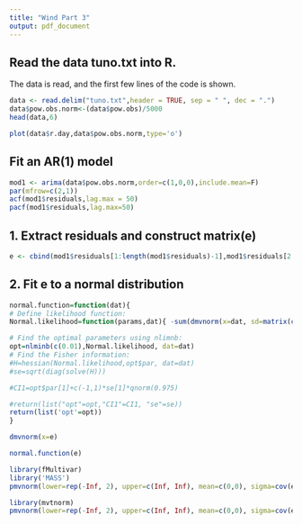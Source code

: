```yaml
---
title: "Wind Part 3"
output: pdf_document
---
```


## Read the data tuno.txt into R.
The data is read, and the first few lines of the code is shown.
```r
data <- read.delim("tuno.txt",header = TRUE, sep = " ", dec = ".")
data$pow.obs.norm<-(data$pow.obs)/5000
head(data,6)
```
```r
plot(data$r.day,data$pow.obs.norm,type='o')
```

## Fit an AR(1) model

```r
mod1 <- arima(data$pow.obs.norm,order=c(1,0,0),include.mean=F)
par(mfrow=c(2,1))
acf(mod1$residuals,lag.max = 50)
pacf(mod1$residuals,lag.max=50)
```


## 1. Extract residuals and construct matrix(e)
```r

e <- cbind(mod1$residuals[1:length(mod1$residuals)-1],mod1$residuals[2:length(mod1$residuals)])

```

## 2. Fit e to a normal distribution

```r
normal.function=function(dat){
# Define likelihood function:
Normal.likelihood=function(params,dat){ -sum(dmvnorm(x=dat, sd=matrix(c(1,params[1],params[1],1),ncol=2), log=TRUE))}

# Find the optimal parameters using nlimnb:
opt=nlminb(c(0.01),Normal.likelihood, dat=dat)
# Find the Fisher information:
#H=hessian(Normal.likelihood,opt$par, dat=dat)
#se=sqrt(diag(solve(H)))

#CI1=opt$par[1]+c(-1,1)*se[1]*qnorm(0.975)

#return(list("opt"=opt,"CI1"=CI1, "se"=se))
return(list('opt'=opt))
}
```

```r
dmvnorm(x=e)
```

```r
normal.function(e)
```
```r
library(fMultivar)
library('MASS')
pmvnorm(lower=rep(-Inf, 2), upper=c(Inf, Inf), mean=c(0,0), sigma=cov(e))
```


```r
library(mvtnorm)
pmvnorm(lower=rep(-Inf, 2), upper=c(Inf, Inf), mean=c(0,0), sigma=cov(e))
```


